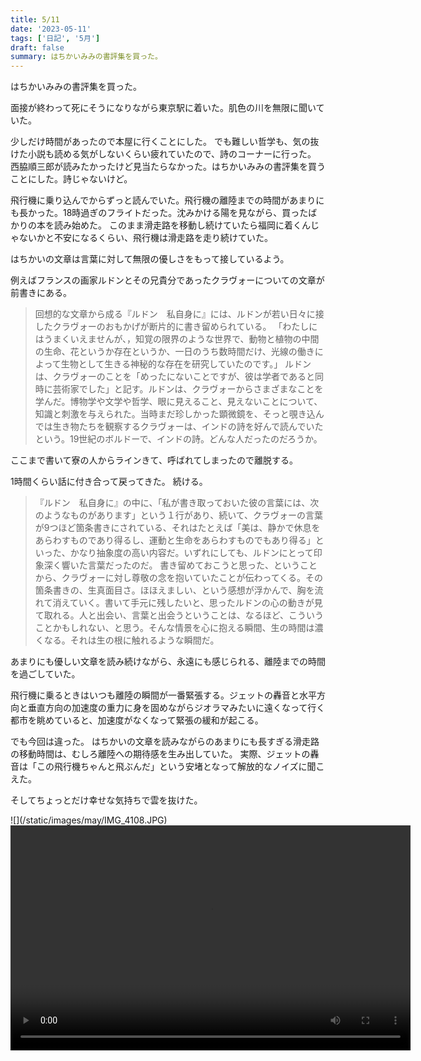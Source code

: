 ```yaml
---
title: 5/11
date: '2023-05-11'
tags: ['日記', '5月']
draft: false
summary: はちかいみみの書評集を買った。
---
```



はちかいみみの書評集を買った。

面接が終わって死にそうになりながら東京駅に着いた。肌色の川を無限に聞いていた。

少しだけ時間があったので本屋に行くことにした。
でも難しい哲学も、気の抜けた小説も読める気がしないくらい疲れていたので、詩のコーナーに行った。
西脇順三郎が読みたかったけど見当たらなかった。はちかいみみの書評集を買うことにした。詩じゃないけど。


飛行機に乗り込んでからずっと読んでいた。飛行機の離陸までの時間があまりにも長かった。18時過ぎのフライトだった。沈みかける陽を見ながら、買ったばかりの本を読み始めた。
このまま滑走路を移動し続けていたら福岡に着くんじゃないかと不安になるくらい、飛行機は滑走路を走り続けていた。

はちかいの文章は言葉に対して無限の優しさをもって接しているよう。

例えばフランスの画家ルドンとその兄貴分であったクラヴォーについての文章が前書きにある。
>回想的な文章から成る『ルドン　私自身に』には、ルドンが若い日々に接したクラヴォーのおもかげが断片的に書き留められている。
>「わたしにはうまくいえませんが、，知覚の限界のような世界で、動物と植物の中間の生命、花というか存在というか、一日のうち数時間だけ、光線の働きによって生物として生きる神秘的な存在を研究していたのです。」
>ルドンは、クラヴォーのことを「めったにないことですが、彼は学者であると同時に芸術家でした」と記す。ルドンは、クラヴォーからさまざまなことを学んだ。博物学や文学や哲学、眼に見えること、見えないことについて、知識と刺激を与えられた。当時まだ珍しかった顕微鏡を、そっと覗き込んでは生き物たちを観察するクラヴォーは、インドの詩を好んで読んでいたという。19世紀のボルドーで、インドの詩。どんな人だったのだろうか。

ここまで書いて寮の人からラインきて、呼ばれてしまったので離脱する。

1時間くらい話に付き合って戻ってきた。
続ける。


>『ルドン　私自身に』の中に、「私が書き取っておいた彼の言葉には、次のようなものがあります」という１行があり、続いて、クラヴォーの言葉が9つほど箇条書きにされている、それはたとえば「美は、静かで休息をあらわすものであり得るし、運動と生命をあらわすものでもあり得る」といった、かなり抽象度の高い内容だ。いずれにしても、ルドンにとって印象深く響いた言葉だったのだ。
>書き留めておこうと思った、ということから、クラヴォーに対し尊敬の念を抱いていたことが伝わってくる。その箇条書きの、生真面目さ。ほほえましい、という感想が浮かんで、胸を流れて消えていく。書いて手元に残したいと、思ったルドンの心の動きが見て取れる。人と出会い、言葉と出会うということは、なるほど、こういうことかもしれない、と思う。そんな情景を心に抱える瞬間、生の時間は濃くなる。それは生の根に触れるような瞬間だ。


あまりにも優しい文章を読み続けながら、永遠にも感じられる、離陸までの時間を過ごしていた。

飛行機に乗るときはいつも離陸の瞬間が一番緊張する。ジェットの轟音と水平方向と垂直方向の加速度の重力に身を固めながらジオラマみたいに遠くなって行く都市を眺めていると、加速度がなくなって緊張の緩和が起こる。

でも今回は違った。
はちかいの文章を読みながらのあまりにも長すぎる滑走路の移動時間は、むしろ離陸への期待感を生み出していた。
実際、ジェットの轟音は「この飛行機ちゃんと飛ぶんだ」という安堵となって解放的なノイズに聞こえた。

そしてちょっとだけ幸せな気持ちで雲を抜けた。

<div class=''>
    ![](/static/images/may/IMG_4108.JPG)
</div>

<link href="https://vjs.zencdn.net/7.15.0/video-js.min.css" rel="stylesheet">
<script src="https://vjs.zencdn.net/7.15.0/video.min.js"></script>
<video id="my-video" class="video-js vjs-default-skin" controls preload="auto" width="640" height="360">
  <source src="static/images/may/IMG_4107.MOV" type="video/mp4">
</video>

<script>
    var player = videojs('my-video');
    player.play();
</script>   

